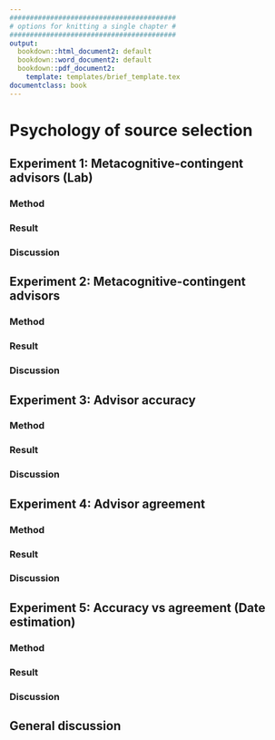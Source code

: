 ```yaml
---
#########################################
# options for knitting a single chapter #
#########################################
output:
  bookdown::html_document2: default
  bookdown::word_document2: default
  bookdown::pdf_document2:
    template: templates/brief_template.tex
documentclass: book
---
```


# Psychology of source selection {#chapter-advisor-choice}

<!-- Presentation of the experiments (may want different subsections for each experiment and an extra one for the general discussion). -->

## Experiment 1: Metacognitive-contingent advisors (Lab)

### Method

### Result

### Discussion

## Experiment 2: Metacognitive-contingent advisors
 
### Method

### Result

### Discussion

## Experiment 3: Advisor accuracy

### Method

### Result

### Discussion

## Experiment 4: Advisor agreement

### Method

### Result

### Discussion

## Experiment 5: Accuracy vs agreement (Date estimation)

### Method

### Result

### Discussion

## General discussion